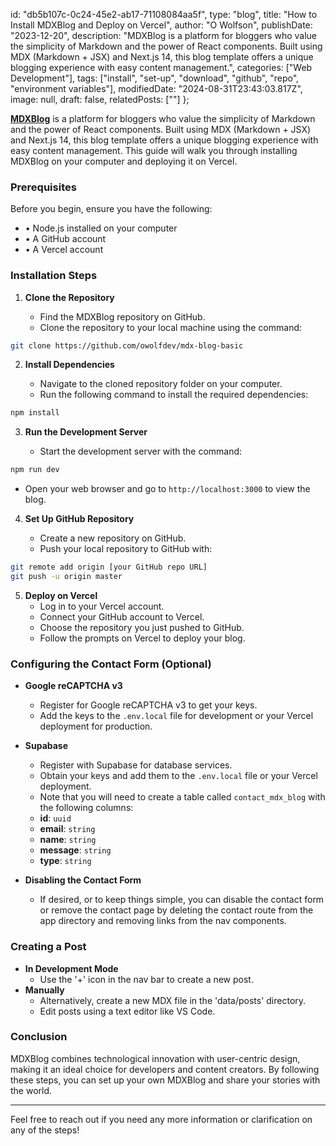  id: "db5b107c-0c24-45e2-ab17-71108084aa5f",
  type: "blog",
  title: "How to Install MDXBlog and Deploy on Vercel",
  author: "O Wolfson",
  publishDate: "2023-12-20",
  description: "MDXBlog is a platform for bloggers who value the simplicity of Markdown and the power of React components. Built using MDX (Markdown + JSX) and Next.js 14, this blog template offers a unique blogging experience with easy content management.",
  categories: ["Web Development"],
  tags: ["install", "set-up", "download", "github", "repo", "environment variables"],
  modifiedDate: "2024-08-31T23:43:03.817Z",
  image: null,
  draft: false,
  relatedPosts: [""]
};

[**MDXBlog**](https://mdxblog.io) is a platform for bloggers who value the simplicity of Markdown and the power of React components. Built using MDX (Markdown + JSX) and Next.js 14, this blog template offers a unique blogging experience with easy content management. This guide will walk you through installing MDXBlog on your computer and deploying it on Vercel.

### Prerequisites

Before you begin, ensure you have the following:

- • Node.js installed on your computer
- • A GitHub account
- • A Vercel account

### Installation Steps

1. **Clone the Repository**

   - Find the MDXBlog repository on GitHub.
   - Clone the repository to your local machine using the command:

```bash
git clone https://github.com/owolfdev/mdx-blog-basic
```

2. **Install Dependencies**

   - Navigate to the cloned repository folder on your computer.
   - Run the following command to install the required dependencies:

```bash
npm install
```

3. **Run the Development Server**

   - Start the development server with the command:

```bash
npm run dev
```

- Open your web browser and go to `http://localhost:3000` to view the blog.

4. **Set Up GitHub Repository**

   - Create a new repository on GitHub.
   - Push your local repository to GitHub with:

```bash
git remote add origin [your GitHub repo URL]
git push -u origin master
```

5. **Deploy on Vercel**
   - Log in to your Vercel account.
   - Connect your GitHub account to Vercel.
   - Choose the repository you just pushed to GitHub.
   - Follow the prompts on Vercel to deploy your blog.

### Configuring the Contact Form (Optional)

- **Google reCAPTCHA v3**

  - Register for Google reCAPTCHA v3 to get your keys.
  - Add the keys to the `.env.local` file for development or your Vercel deployment for production.

- **Supabase**

  - Register with Supabase for database services.
  - Obtain your keys and add them to the `.env.local` file or your Vercel deployment.
  - Note that you will need to create a table called `contact_mdx_blog` with the following columns:
  - **id**: `uuid`
  - **email**: `string`
  - **name**: `string`
  - **message**: `string`
  - **type**: `string`

- **Disabling the Contact Form**
  - If desired, or to keep things simple, you can disable the contact form or remove the contact page by deleting the contact route from the app directory and removing links from the nav components.

### Creating a Post

- **In Development Mode**
  - Use the '+' icon in the nav bar to create a new post.
- **Manually**
  - Alternatively, create a new MDX file in the 'data/posts' directory.
  - Edit posts using a text editor like VS Code.

### Conclusion

MDXBlog combines technological innovation with user-centric design, making it an ideal choice for developers and content creators. By following these steps, you can set up your own MDXBlog and share your stories with the world.

---

Feel free to reach out if you need any more information or clarification on any of the steps!